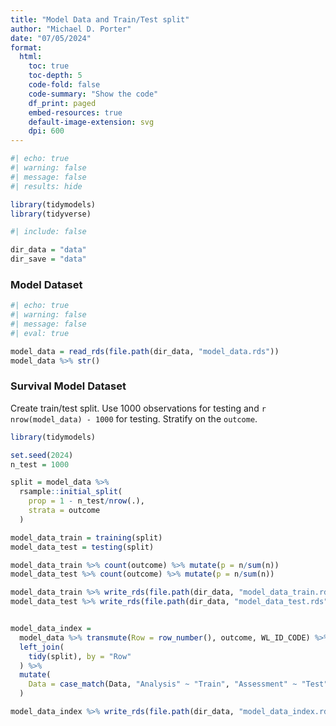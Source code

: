 ```yaml
---
title: "Model Data and Train/Test split"
author: "Michael D. Porter"
date: "07/05/2024"
format:
  html:
    toc: true
    toc-depth: 5
    code-fold: false
    code-summary: "Show the code"
    df_print: paged
    embed-resources: true
    default-image-extension: svg
    dpi: 600
---
```


```r
#| echo: true
#| warning: false
#| message: false
#| results: hide

library(tidymodels)
library(tidyverse)
```

```r
#| include: false

dir_data = "data"
dir_save = "data"
```


### Model Dataset

```r
#| echo: true
#| warning: false
#| message: false
#| eval: true

model_data = read_rds(file.path(dir_data, "model_data.rds"))
model_data %>% str()
```

### Survival Model Dataset

Create train/test split. Use 1000 observations for testing and `r nrow(model_data) - 1000` for testing. Stratify on the `outcome`. 

```r
library(tidymodels)

set.seed(2024)
n_test = 1000

split = model_data %>% 
  rsample::initial_split(
    prop = 1 - n_test/nrow(.), 
    strata = outcome
  )  

model_data_train = training(split)
model_data_test = testing(split)
```

```r
model_data_train %>% count(outcome) %>% mutate(p = n/sum(n))
model_data_test %>% count(outcome) %>% mutate(p = n/sum(n))
```


```r
model_data_train %>% write_rds(file.path(dir_data, "model_data_train.rds"))
model_data_test %>% write_rds(file.path(dir_data, "model_data_test.rds"))


model_data_index = 
  model_data %>% transmute(Row = row_number(), outcome, WL_ID_CODE) %>% 
  left_join(
    tidy(split), by = "Row"
  ) %>% 
  mutate(
    Data = case_match(Data, "Analysis" ~ "Train", "Assessment" ~ "Test")
  )

model_data_index %>% write_rds(file.path(dir_data, "model_data_index.rds"))
```